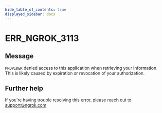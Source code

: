 ```yaml
---
hide_table_of_contents: true
displayed_sidebar: docs
---
```



# ERR_NGROK_3113

## Message

`PROVIDER` denied access to this application when retrieving your information. This is likely caused by expiration or revocation of your authorization.

<ErrorDetails error="err_ngrok_3113" />

## Further help

If you're having trouble resolving this error, please reach out to [support@ngrok.com](mailto:support@ngrok.com?subject=Help%20with%20ERR_NGROK_3113)
